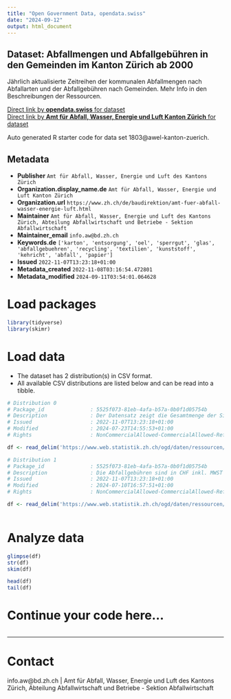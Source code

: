 ```yaml
---
title: "Open Government Data, opendata.swiss"
date: "2024-09-12"
output: html_document
---
```


## Dataset: Abfallmengen und Abfallgebühren in den Gemeinden im Kanton Zürich ab 2000

Jährlich aktualisierte Zeitreihen der kommunalen Abfallmengen nach Abfallarten und der Abfallgebühren nach Gemeinden. Mehr Info in den Beschreibungen der Ressourcen.

[Direct link by **opendata.swiss** for dataset](https://opendata.swiss/de/dataset/abfallmengen-und-abfallgebuhren-in-den-gemeinden-im-kanton-zurich-ab-2000)<br>
[Direct link by **Amt für Abfall, Wasser, Energie und Luft Kanton Zürich** for dataset](https://www.zh.ch/de/politik-staat/gesetze-beschluesse/gesetzessammlung/zhlex-ls/erlass-712_1-1994_09_25-2001_01_01-085.html)

Auto generated R starter code for data set 1803@awel-kanton-zuerich.

## Metadata

- **Publisher** `Amt für Abfall, Wasser, Energie und Luft des Kantons Zürich`
- **Organization.display_name.de** `Amt für Abfall, Wasser, Energie und Luft Kanton Zürich`
- **Organization.url** `https://www.zh.ch/de/baudirektion/amt-fuer-abfall-wasser-energie-luft.html`
- **Maintainer** `Amt für Abfall, Wasser, Energie und Luft des Kantons Zürich, Abteilung Abfallwirtschaft und Betriebe - Sektion Abfallwirtschaft`
- **Maintainer_email** `info.aw@bd.zh.ch`
- **Keywords.de** `['karton', 'entsorgung', 'oel', 'sperrgut', 'glas', 'abfallgebuehren', 'recycling', 'textilien', 'kunststoff', 'kehricht', 'abfall', 'papier']`
- **Issued** `2022-11-07T13:23:18+01:00`
- **Metadata_created** `2022-11-08T03:16:54.472801`
- **Metadata_modified** `2024-09-11T03:54:01.064628`


# Load packages

```r

library(tidyverse)
library(skimr)

```

# Load data

-   The dataset has 2 distribution(s) in CSV format.
-   All available CSV distributions are listed below and can be read into a tibble.

```r

# Distribution 0
# Package_id               : 5525f073-81eb-4afa-b57a-0b0f1d05754b
# Description              : Der Datensatz zeigt die Gesamtmenge der Siedlungsabfälle aus Haushalten und Betrieben, die bei der kommunalen Sammlung gesammelt wurden. Direkte Anlieferungen an Kehrichtverbrennungsanlagen und private Entsorgungslösungen, die nicht den kommunalen Weg nutzen, sind nicht enthalten. Die Siedlungsabfälle werden unterteilt in die Abfallarten Kehricht (einschliesslich Sperrgut), zum Recycling bestimmte Abfälle wie Altglas, Papier und Karton, Kunststoffe, Metalle, Altöl, biogene Abfälle sowie Textilien. Zudem werden mineralische Abfälle (Grubengut) erfasst. Seit 2007 werden auch Strassenabfälle aus Strassenwischern und Strassensammlerschlämme erfasst. Werte unter 500 kg werden auf 0 Tonnen abgerundet. Einige Gemeinden stellen nicht für alle Abfallarten Daten zur Verfügung, insbesondere für Kunststoffe und Textilien. Einträge mit (‘NA’) bedeuten, dass diese Abfallart in der Gemeinde nicht gesammelt wird oder keine Mengenangabe erfolgte.
# Issued                   : 2022-11-07T13:23:18+01:00
# Modified                 : 2024-07-23T14:55:53+01:00
# Rights                   : NonCommercialAllowed-CommercialAllowed-ReferenceNotRequired

df <- read_delim('https://www.web.statistik.zh.ch/ogd/daten/ressourcen/KTZH_00001803_00003460.csv')

# Distribution 1
# Package_id               : 5525f073-81eb-4afa-b57a-0b0f1d05754b
# Description              : Die Abfallgebühren sind in CHF inkl. MWST angegeben und werden als Abfallgrundgebühr (‘Grundgebuehr’) und Preis pro 35-Liter-Gebührensack (‘35-L-Sack’) ausgewiesen. Die Gebühren gelten für Privathaushalte. Die ‘Grundgebuehr’ gilt pro Kalenderjahr und wird zur Vergleichbarkeit von den Gemeinden auf eine Gebühr für eine 4-Zimmer-Wohnung umgerechnet. Es gibt Ausnahmen, bei denen eine solche Umrechnung nicht vorgenommen wird. Diese Fälle werden mit ‘0’ erfasst. Ebenso mit ‘0’ erfasst sind Gemeinden, wo keine Grundgebühr erhoben wird.
# Issued                   : 2022-11-07T13:23:18+01:00
# Modified                 : 2024-07-10T16:57:51+01:00
# Rights                   : NonCommercialAllowed-CommercialAllowed-ReferenceNotRequired

df <- read_delim('https://www.web.statistik.zh.ch/ogd/daten/ressourcen/KTZH_00001803_00003461.csv')



```

# Analyze data

```r

glimpse(df)
str(df)
skim(df)

head(df)
tail(df)

```

# Continue your code here...

```r

```

------------------------------------------------------------------------

# Contact

info.aw@bd.zh.ch | Amt für Abfall, Wasser, Energie und Luft des Kantons Zürich, Abteilung Abfallwirtschaft und Betriebe - Sektion Abfallwirtschaft
